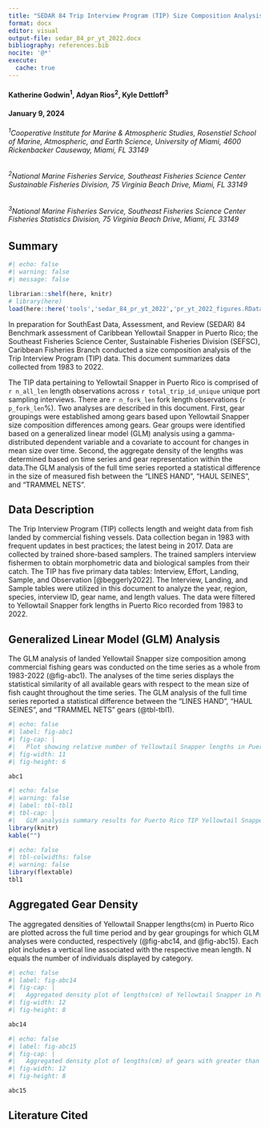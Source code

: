 ```yaml
---
title: "SEDAR 84 Trip Interview Program (TIP) Size Composition Analysis of Yellowtail Snapper (Ocyurus chrysurus) in Puerto Rico, U.S. Caribbean, 1983-2022"
format: docx
editor: visual
output-file: sedar_84_pr_yt_2022.docx
bibliography: references.bib
nocite: '@*'
execute:
  cache: true
---
```


#### Katherine Godwin^1^, Adyan Rios^2^, Kyle Dettloff^3^

#### January 9, 2024

###### ^1^*Cooperative Institute for Marine & Atmospheric Studies, Rosenstiel School of Marine, Atmospheric, and Earth Science, University of Miami, 4600 Rickenbacker Causeway, Miami, FL 33149*

###### ^2^*National Marine Fisheries Service, Southeast Fisheries Science Center Sustainable Fisheries Division, 75 Virginia Beach Drive, Miami, FL 33149*

###### ^3^*National Marine Fisheries Service, Southeast Fisheries Science Center Fisheries Statistics Division, 75 Virginia Beach Drive, Miami, FL 33149*

\newpage

## Summary

```r
#| echo: false
#| warning: false
#| message: false

librarian::shelf(here, knitr)
# library(here)
load(here::here('tools','sedar_84_pr_yt_2022','pr_yt_2022_figures.RData'))

```

In preparation for SouthEast Data, Assessment, and Review (SEDAR) 84 Benchmark assessment of Caribbean Yellowtail Snapper in Puerto Rico; the Southeast Fisheries Science Center, Sustainable Fisheries Division (SEFSC), Caribbean Fisheries Branch conducted a size composition analysis of the Trip Interview Program (TIP) data. This document summarizes data collected from 1983 to 2022.

The TIP data pertaining to Yellowtail Snapper in Puerto Rico is comprised of `r n_all_len` length observations across `r total_trip_id_unique` unique port sampling interviews. There are `r n_fork_len` fork length observations (`r p_fork_len`%). Two analyses are described in this document. First, gear groupings were established among gears based upon Yellowtail Snapper size composition differences among gears. Gear groups were identified based on a generalized linear model (GLM) analysis using a gamma-distributed dependent variable and a covariate to account for changes in mean size over time. Second, the aggregate density of the lengths was determined based on time series and gear representation within the data.The GLM analysis of the full time series reported a statistical difference in the size of measured fish between the "LINES HAND", "HAUL SEINES", and "TRAMMEL NETS".

\newpage

## Data Description

The Trip Interview Program (TIP) collects length and weight data from fish landed by commercial fishing vessels. Data collection began in 1983 with frequent updates in best practices; the latest being in 2017. Data are collected by trained shore-based samplers. The trained samplers interview fishermen to obtain morphometric data and biological samples from their catch. The TIP has five primary data tables: Interview, Effort, Landing, Sample, and Observation [@beggerly2022]. The Interview, Landing, and Sample tables were utilized in this document to analyze the year, region, species, interview ID, gear name, and length values. The data were filtered to Yellowtail Snapper fork lengths in Puerto Rico recorded from 1983 to 2022.

## Generalized Linear Model (GLM) Analysis

The GLM analysis of landed Yellowtail Snapper size composition among commercial fishing gears was conducted on the time series as a whole from 1983-2022 (@fig-abc1). The analyses of the time series displays the statistical similarity of all available gears with respect to the mean size of fish caught throughout the time series. The GLM analysis of the full time series reported a statistical difference between the "LINES HAND", "HAUL SEINES", and "TRAMMEL NETS" gears (@tbl-tbl1).

\newpage

```r
#| echo: false
#| label: fig-abc1
#| fig-cap: |
#|   Plot showing relative number of Yellowtail Snapper lengths in Puerto Rico across time collected. Each point is color specific to the gear it represents. Gears are arranged from most to least abundant. 
#| fig-width: 11
#| fig-height: 6 

abc1

```

\newpage

```r
#| echo: false
#| warning: false
#| label: tbl-tbl1
#| tbl-cap: |
#|   GLM analysis summary results for Puerto Rico TIP Yellowtail Snapper fork lengths(cm) from 1983 to 2022. The column titled “group” indicates the group(s) where mean lengths are not statistically different from other gears with matching group number(s). The "n" column indicates the number of unique lengths recorded for each gear. The "Percentage" column indicates the percent of the total recorded lengths for each gear. 
library(knitr)
kable("")

```

```r
#| echo: false
#| tbl-colwidths: false
#| warning: false
library(flextable)
tbl1

```

<!-- \newpage -->

<!-- ```{r all lengths GLM 2012} -->

<!-- #| echo: false -->

<!-- #| warning: false -->

<!-- #| label: fig-abc2 -->

<!-- #| fig-cap: | -->

<!-- #|   Plot showing relative number of Yellowtail Snapper lengths in Puerto Rico from 2012 to 2022. Each point is color specific to the gear it represents. -->

<!-- #| fig-width: 12 -->

<!-- #| fig-height: 7 -->

<!-- abc2 -->

<!-- ``` -->

<!-- ```{r all lengths GLM tbl 2012} -->

<!-- #| echo: false -->

<!-- #| warning: false -->

<!-- #| label: tbl-tbl2 -->

<!-- #| tbl-cap: | -->

<!-- #|   GLM analysis summary results for the TIP data of Yellowtail Snapper lengths in Puerto Rico from 2012 to 2022. The column titled “group” indicates the group(s) where mean lengths are not statistically different from other gears with matching group number(s). The "n" column indicates the number of unique lengths recorded for each gear. The "Percentage" column indicates the percent of the total recorded lengths for each gear.  -->

<!-- library(knitr) -->

<!-- kable("") -->

<!-- ``` -->

<!-- ```{r} -->

<!-- #| echo: false -->

<!-- #| tbl-colwidths: false -->

<!-- #| warning: false -->

<!-- library(flextable) -->

<!-- tbl2 -->

<!-- ``` -->

\newpage

## Aggregated Gear Density

The aggregated densities of Yellowtail Snapper lengths(cm) in Puerto Rico are plotted across the full time period and by gear groupings for which GLM analyses were conducted, respectively (@fig-abc14, and @fig-abc15). Each plot includes a vertical line associated with the respective mean length. N equals the number of individuals displayed by category.

```r
#| echo: false
#| label: fig-abc14
#| fig-cap: |
#|   Aggregated density plot of lengths(cm) of Yellowtail Snapper in Puerto Rico, all gears combined. Dotted line represents mean length. 
#| fig-width: 12
#| fig-height: 8

abc14

```

<!-- \newpage -->

<!-- ```{r all lengths agd} -->

<!-- #| echo: false -->

<!-- #| label: fig-abc16 -->

<!-- #| fig-cap: | -->

<!-- #|   Aggregated density plot of lengths measured in centimeters of Yellowtail Snapper in Puerto Rico from 2012 to 2022. Dotted line represents mean length.  -->

<!-- #| fig-width: 12 -->

<!-- #| fig-height: 8 -->

<!-- abc16 -->

<!-- ``` -->

\newpage

```r
#| echo: false
#| label: fig-abc15
#| fig-cap: |
#|   Aggregated density plot of lengths(cm) of gears with greater than 2% representation for Yellowtail Snapper in Puerto Rico from 1983 to 2022. Dotted line represents mean length.
#| fig-width: 12
#| fig-height: 8

abc15

```

\newpage

## Literature Cited
